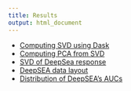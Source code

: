 ```yaml
---
title: Results
output: html_document
---
```



* [Computing SVD using Dask](python_compute_SVD.html)
* [Computing PCA from SVD](SVD_PCA.html)
* [SVD of DeepSea response](SVD_plot.html)
* [DeepSEA data layout](celltype_specificity.html)
* [Distribution of DeepSEA's AUCs](performance_distribution.html)
